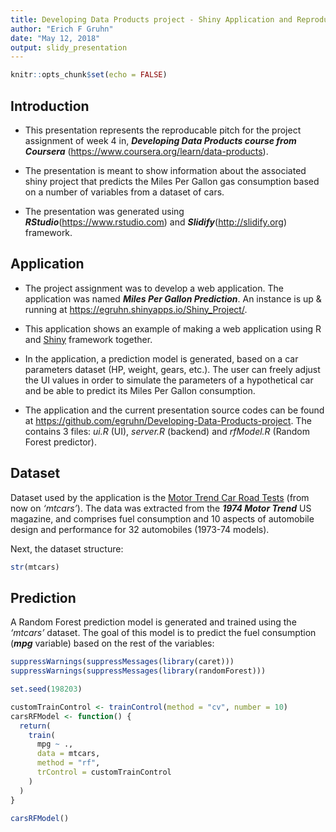```yaml
---
title: Developing Data Products project - Shiny Application and Reproducible Pitch
author: "Erich F Gruhn"
date: "May 12, 2018"
output: slidy_presentation
---
```


```r
knitr::opts_chunk$set(echo = FALSE)
```

## Introduction

 - This presentation represents the reproducable pitch for the project assignment of week 4 in, ***Developing Data Products course from Coursera*** (<https://www.coursera.org/learn/data-products>). 
 
 - The presentation is meant to show information about the associated shiny project that predicts the Miles Per Gallon gas consumption based on a number of variables from a dataset of cars. 

 - The presentation was generated using ***RStudio***(<https://www.rstudio.com>) and ***Slidify***(<http://slidify.org>) framework.

## Application

 - The project assignment was to develop a web application. The application was named ***Miles Per Gallon Prediction***. An instance is up & running at <https://egruhn.shinyapps.io/Shiny_Project/>.
 

 - This application shows an example of making a web application using R and [Shiny](https://shiny.rstudio.com) framework together.
 
 - In the application, a prediction model is generated, based on a car parameters dataset (HP, weight, gears, etc.). The user can freely adjust the UI values in order to simulate the parameters of a hypothetical car and be able to predict its Miles Per Gallon consumption.
 
 - The application and the current presentation source codes can be found at <https://github.com/egruhn/Developing-Data-Products-project>. The contains 3 files: *ui.R* (UI), *server.R* (backend) and *rfModel.R* (Random Forest predictor).
  
## Dataset

Dataset used by the application is the [Motor Trend Car Road Tests](https://stat.ethz.ch/R-manual/R-devel/library/datasets/html/mtcars.html) (from now on *'mtcars'*). The data was extracted from the ***1974 Motor Trend*** US magazine, and comprises fuel consumption and 10 aspects of automobile design and performance for 32 automobiles (1973-74 models).

Next, the dataset structure: 
```r
str(mtcars)
```

## Prediction

A Random Forest prediction model is generated and trained using the *'mtcars'* dataset. The goal of this model is to predict the fuel consumption (***mpg*** variable) based on the rest of the variables:
```r
suppressWarnings(suppressMessages(library(caret)))
suppressWarnings(suppressMessages(library(randomForest)))

set.seed(198203)

```

```r
customTrainControl <- trainControl(method = "cv", number = 10)
carsRFModel <- function() {
  return(
    train(
      mpg ~ ., 
      data = mtcars,
      method = "rf",
      trControl = customTrainControl
    )
  )
}

carsRFModel()
```

